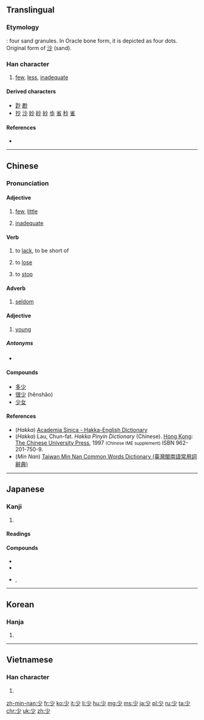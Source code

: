 ==Translingual==
{{stroke order|strokes=4}}
{{stroke order|type=animate}}

===Etymology===
{{liushu|p}} : four sand granules. In Oracle bone form, it is depicted as four dots. Original form of [[沙]] (sand).

===Han character===
{{Han char|rn=42|rad=小|as=01|sn=4|four=9020<sub>0</sub>|canj=火竹 (FH)|ids=⿱[[小]][[丿]]}}

# [[few]], [[less]], [[inadequate]]

====Derived characters====
* [[尟]] [[尠]]
* [[抄]] [[沙]] [[妙]] [[砂]] [[紗]] [[歩]] [[省]] [[秒]] [[雀]]

====References====
* {{Han ref|kx=0296.200|dkj=07475|dj=0590.020|hdz=10561.020|uh=5C11|ud=23569|bh=A4D6|bd=42198}}

----

==Chinese==
{{zh-forms}}

===Pronunciation===
{{zh-pron
|m=shǎo
|c=siu2,siu3
|h=pfs=sháu, shàu, shéu, shèu;hpy=sau3, sau4, seu3, seu4
|mn=chió/siàu/siáu
|mn_note=chió/siàu - vernacular, siáu - literary
|w=
|mc=y
|oc=y
|ma=zh-shǎo.ogg
|cat=det,a,v,adv
}}

====Adjective====
{{zh-adj|ts|pin=shǎo|tra=|sim=|tas=|pint=shao3}}

# [[few]], [[little]]
#: {{zh-usex|很 少 人 知道 實情。|Few people know the truth.}}
#: {{zh-usex|隻有 很 少 一點 面包 和 餅干。|There is only a little bread and a few biscuits.}}
# [[inadequate]]

====Verb====
{{zh-verb|ts|pin=shǎo|tra=|sim=|tas=|pint=shao3}}

# to [[lack]], to be short of
#: {{zh-usex|臥室 裡 少 一 隻 電燈泡。|There 's a light bulb missing in the bedroom.}}
# to [[lose]]
#: {{zh-usex|他  屋 裡 少 了 東西。|He lost something in his house.}}
# to [[stop]]
#: {{zh-usex|少 說 廢話！|Stop chattering!}}

====Adverb====
{{zh-adv|ts|pin=shǎo|tra=|sim=|tas=|pint=shao3}}

# [[seldom]]
#: {{zh-usex|懶惰 的 人 很 少 會 成功。|Lazy people seldom succeed.}}  

====Adjective====
{{zh-adj|ts|pin=shào|tra=|sim=|tas=|pint=shao4}}

# [[young]]
#: {{zh-usex|年轻|young}}
#: {{zh-usex|別 看 她 歲數 大, 可 長 得 少 相。|Despite her age, she still looked young.}}

=====Antonyms=====
* {{zh-l|多|duō|a lot}}
  
====Compounds====
*[[多少]]
* [[很少]] (hěnshǎo)
*[[少女]]

====References====
*(''Hakka'') [http://minhakka.ling.sinica.edu.tw/bkg/hakyin/search.php?DETAIL=1&LIMIT=id=35498&dbname=su_tian_1&graph=2 Academia Sinica - Hakka-English Dictionary]
*(''Hakka'') Lau, Chun-fat. ''Hakka Pinyin Dictionary'' (Chinese). [[Hong Kong]]: [[w:Chinese University of Hong Kong|The Chinese University Press]], 1997 <small>(Chinese IME supplement)</small> ISBN 962-201-750-9.
*(''Min Nan'') [http://twblg.dict.edu.tw/holodict_new/result_detail.jsp?n_no=796&curpage=1&sample=%E5%B0%91&radiobutton=1&querytarget=1&limit=20&pagenum=2&rowcount=21 Taiwan Min Nan Common Words Dictionary (臺灣閩南語常用詞辭典)]

----

==Japanese==

===Kanji===
{{ja-kanji|grade=2|rs=小01}}

# {{defn|lang=ja|sort=小01}}

====Readings====
{{ja-readings|goon=[[しょう]] (shō) < [[せう]] (seu)|kanon=[[しょう]] (shō) < [[せう]] (seu)|kun=[[すくない]] ([[少ない]], sukunai), [[すこし]] ([[少し]], sukoshi), [[しばらく]] (shibaraku)}}

====Compounds====
{{der-top|Compounds}}
* {{ja-r|少女|しょうじょ}}
* {{ja-r|少年|しょうねん}}
* {{ja-r|少少|しょうしょう}}, {{ja-r|少々|しょうしょう}}
{{der-bottom}}

----

==Korean==

===Hanja===
{{ko-hanja|hangeul=소|eumhun=적을|rv=so|mr=so}}

# {{defn|lang=ko|sort=小01}}

----

==Vietnamese==

===Han character===
{{vi-hantu|[[thiếu]], [[thiểu]], [[thẹo]], [[thểu]], [[thỉu]], [[thẻo]]|rs=小01}}

# {{defn|lang=vi|sort=小01}}

[[zh-min-nan:少]]
[[fr:少]]
[[ko:少]]
[[it:少]]
[[li:少]]
[[hu:少]]
[[mg:少]]
[[ms:少]]
[[ja:少]]
[[pl:少]]
[[ru:少]]
[[ta:少]]
[[chr:少]]
[[uk:少]]
[[zh:少]]